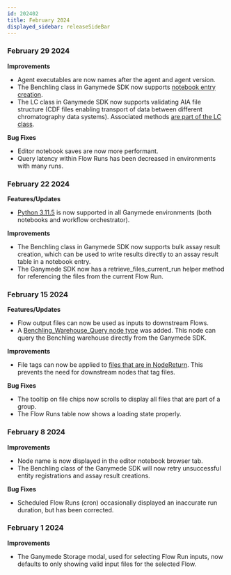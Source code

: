 ```yaml
---
id: 202402
title: February 2024
displayed_sidebar: releaseSideBar
---
```


### February 29 2024
**Improvements**
- Agent executables are now names after the agent and agent version.
- The Benchling class in Ganymede SDK now supports [notebook entry creation](../api/markdowns/benchling.benchling#function-benchlingcreate_entry).
- The LC class in Ganymede SDK now supports validating AIA file structure (CDF files enabling transport of data between different chromatography data systems). Associated methods [are part of the LC class](../api/markdowns/lc.md#function-lccompare_aia_files).

**Bug Fixes**
- Editor notebook saves are now more performant.
- Query latency within Flow Runs has been decreased in environments with many runs.

### February 22 2024
**Features/Updates**
- [Python 3.11.5](https://www.python.org/downloads/release/python-3115/) is now supported in all Ganymede environments (both notebooks and workflow orchestrator).

**Improvements**
- The Benchling class in Ganymede SDK now supports bulk assay result creation, which can be used to write results directly to an assay result table in a notebook entry.
- The Ganymede SDK now has a retrieve_files_current_run helper method for referencing the files from the current Flow Run.

### February 15 2024
**Features/Updates**
- Flow output files can now be used as inputs to downstream Flows.
- A [Benchling_Warehouse_Query node type](../nodes/App/Benchling_Warehouse_Query.md) was added. This node can query the Benchling warehouse directly from the Ganymede SDK.

**Improvements**
- File tags can now be applied to [files that are in NodeReturn](../connectivity/Tags.mdx). This prevents the need for downstream nodes that tag files.

**Bug Fixes**
- The tooltip on file chips now scrolls to display all files that are part of a group.
- The Flow Runs table now shows a loading state properly.

### February 8 2024
**Improvements**
- Node name is now displayed in the editor notebook browser tab.
- The Benchling class of the Ganymede SDK will now retry unsuccessful entity registrations and assay result creations.

**Bug Fixes**
- Scheduled Flow Runs (cron) occasionally displayed an inaccurate run duration, but has been corrected.

### February 1 2024
**Improvements**
- The Ganymede Storage modal, used for selecting Flow Run inputs, now defaults to only showing valid input files for the selected Flow.
